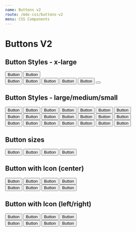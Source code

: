 ```yaml
---
name: Buttons v2
route: /mdx-css/buttons-v2
menu: CSS Components
---
```



# Buttons V2

## Button Styles - x-large

<Playground>
	<div className="tutor-btn-group tutor-mb-15">
		<button className="tutor-btn tutor-btn-wordpress tutor-btn-xl">Button</button>
		<button className="tutor-btn tutor-btn-wordpress-outline tutor-btn-xl">Button</button>
	</div>
	<div className="tutor-btn-group">
		<button className="tutor-btn tutor-btn-primary tutor-btn-xl">Button</button>
		<button className="tutor-btn tutor-btn-secondary tutor-btn-xl">Button</button>
		<button className="tutor-btn tutor-btn-tertiary tutor-is-outline tutor-btn-xl">Button</button>
		<button className="tutor-btn tutor-btn-disable tutor-no-hover  tutor-btn-xl">Button</button>
		<button className="tutor-btn tutor-btn-disable-outline tutor-no-hover tutor-btn-xl">Button</button>
		<button className="tutor-btn tutor-btn-loading tutor-no-hover tutor-btn-xl">
			<div class="ball"></div>
			<div class="ball"></div>
			<div class="ball"></div>
			<div class="ball"></div>
		</button>
	</div>
</Playground>

## Button Styles - large/medium/small

<Playground>
	<div className="tutor-btn-group">
		<button className="tutor-btn tutor-btn-wordpress tutor-btn-lg">Button</button>
		<button className="tutor-btn tutor-btn-wordpress-outline tutor-btn-lg">Button</button>
		<button className="tutor-btn tutor-btn-primary tutor-btn-lg">Button</button>
		<button className="tutor-btn tutor-btn-secondary tutor-btn-lg">Button</button>
		<button className="tutor-btn tutor-btn-tertiary tutor-is-outline tutor-btn-lg">Button</button>
		<button className="tutor-btn tutor-btn-disable tutor-no-hover tutor-btn-lg">Button</button>
		<button className="tutor-btn tutor-btn-disable-outline tutor-no-hover tutor-btn-lg">Button</button>
	</div>
	<div className="tutor-btn-group tutor-mt-15">
		<button className="tutor-btn tutor-btn-wordpress tutor-btn-md">Button</button>
		<button className="tutor-btn tutor-btn-wordpress-outline tutor-btn-md">Button</button>
		<button className="tutor-btn tutor-btn-primary tutor-btn-md">Button</button>
		<button className="tutor-btn tutor-btn-secondary tutor-btn-md">Button</button>
		<button className="tutor-btn tutor-btn-tertiary tutor-is-outline tutor-btn-md">Button</button>
		<button className="tutor-btn tutor-btn-disable tutor-no-hover tutor-btn-md">Button</button>
		<button className="tutor-btn tutor-btn-disable-outline tutor-no-hover tutor-btn-md">Button</button>
	</div>
	<div className="tutor-btn-group tutor-mt-15">
		<button className="tutor-btn tutor-btn-wordpress tutor-btn-sm">Button</button>
		<button className="tutor-btn tutor-btn-wordpress-outline tutor-btn-sm">Button</button>
		<button className="tutor-btn tutor-btn-primary tutor-btn-sm">Button</button>
		<button className="tutor-btn tutor-btn-secondary tutor-btn-sm">Button</button>
		<button className="tutor-btn tutor-btn-tertiary tutor-is-outline tutor-btn-sm">Button</button>
		<button className="tutor-btn tutor-btn-disable tutor-no-hover tutor-btn-sm">Button</button>
		<button className="tutor-btn tutor-btn-disable-outline tutor-no-hover tutor-btn-sm">Button</button>
	</div>
</Playground>

## Button sizes

<Playground>
	<div className="tutor-btn-group">
		<button className="tutor-btn tutor-btn-xl">Button</button>
		<button className="tutor-btn tutor-btn-lg">Button</button>
		<button className="tutor-btn tutor-btn-md">Button</button>
		<button className="tutor-btn tutor-btn-sm">Button</button>
	</div>
</Playground>

## Button with Icon (center)

<Playground>
	<div className="tutor-btn-group">
		<button className="tutor-btn tutor-btn-icon tutor-btn-primary tutor-btn-xl">
			<span className="btn-icon ttr-heart-filled"></span>
			<span>Button</span>
		</button>
		<button className="tutor-btn tutor-btn-icon tutor-btn-primary tutor-btn-lg">
			<span className="btn-icon ttr-heart-filled"></span>
			<span>Button</span>
		</button>
		<button className="tutor-btn tutor-btn-icon tutor-btn-primary tutor-btn-md">
			<span className="btn-icon ttr-heart-filled"></span>
			<span>Button</span>
		</button>
		<button className="tutor-btn tutor-btn-icon tutor-btn-primary tutor-btn-sm">
			<span className="btn-icon ttr-heart-filled"></span>
			<span>Button</span>
		</button>
	</div>
	<div className="tutor-btn-group tutor-mt-15">
		<button className="tutor-btn tutor-btn-icon tutor-btn-primary tutor-btn-sm">
			<span>Button</span>
			<span className="btn-icon ttr-heart-filled"></span>
		</button>
		<button className="tutor-btn tutor-btn-icon tutor-btn-primary tutor-btn-md">
			<span>Button</span>
			<span className="btn-icon ttr-heart-filled"></span>
		</button>
		<button className="tutor-btn tutor-btn-icon tutor-btn-primary tutor-btn-lg">
			<span>Button</span>
			<span className="btn-icon ttr-heart-filled"></span>
		</button>
		<button className="tutor-btn tutor-btn-icon tutor-btn-primary tutor-btn-xl">
			<span>Button</span>
			<span className="btn-icon ttr-heart-filled"></span>
		</button>
	</div>
</Playground>

## Button with Icon (left/right)

<Playground>
	<div className="tutor-btn-group">
		<button className="tutor-btn tutor-btn-icon tutor-btn-icon-left tutor-btn-xl">
			<span className="btn-icon  ttr-heart-filled"></span>
			<span>Button</span>
		</button>
		<button className="tutor-btn tutor-btn-icon tutor-btn-icon-left tutor-btn-lg">
			<span className="btn-icon  ttr-heart-filled"></span>
			<span>Button</span>
		</button>
		<button className="tutor-btn tutor-btn-icon tutor-btn-icon-left tutor-btn-md">
			<span className="btn-icon  ttr-heart-filled"></span>
			<span>Button</span>
		</button>
		<button className="tutor-btn tutor-btn-icon tutor-btn-icon-left tutor-btn-sm">
			<span className="btn-icon  ttr-heart-filled"></span>
			<span>Button</span>
		</button>
	</div>
	<div className="tutor-btn-group tutor-mt-15">
		<button className="tutor-btn tutor-btn-icon tutor-btn-icon-right tutor-btn-sm">
			<span>Button</span>
			<span className="btn-icon  ttr-heart-filled"></span>
		</button>
		<button className="tutor-btn tutor-btn-icon tutor-btn-icon-right tutor-btn-md">
			<span>Button</span>
			<span className="btn-icon  ttr-heart-filled"></span>
		</button>
		<button className="tutor-btn tutor-btn-icon tutor-btn-icon-right tutor-btn-lg">
			<span>Button</span>
			<span className="btn-icon  ttr-heart-filled"></span>
		</button>
		<button className="tutor-btn tutor-btn-icon tutor-btn-icon-right tutor-btn-xl">
			<span>Button</span>
			<span className="btn-icon  ttr-heart-filled"></span>
		</button>
	</div>
</Playground>
